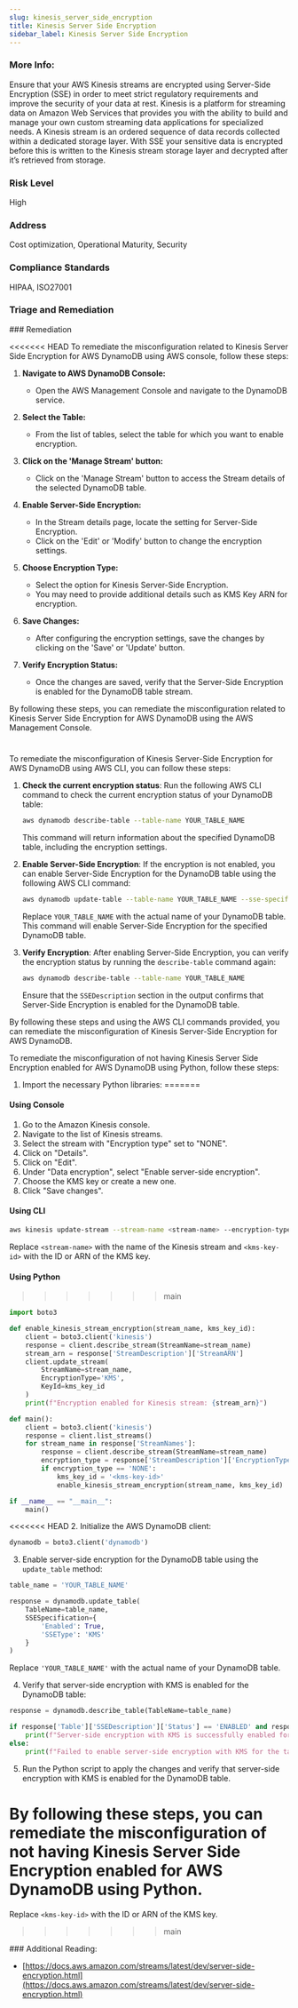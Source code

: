 ```yaml
---
slug: kinesis_server_side_encryption
title: Kinesis Server Side Encryption
sidebar_label: Kinesis Server Side Encryption
---
```


### More Info:

Ensure that your AWS Kinesis streams are encrypted using Server-Side Encryption (SSE) in order to meet strict regulatory requirements and improve the security of your data at rest. Kinesis is a platform for streaming data on Amazon Web Services that provides you with the ability to build and manage your own custom streaming data applications for specialized needs. A Kinesis stream is an ordered sequence of data records collected within a dedicated storage layer. With SSE your sensitive data is encrypted before this is written to the Kinesis stream storage layer and decrypted after it’s retrieved from storage.

### Risk Level

High

### Address

Cost optimization, Operational Maturity, Security

### Compliance Standards

HIPAA, ISO27001


### Triage and Remediation
<Tabs>
<Tab title='Remediation'>
### Remediation

<<<<<<< HEAD
<AccordionGroup>
<Accordion title='Using Console' defaultOpen='true'>
To remediate the misconfiguration related to Kinesis Server Side Encryption for AWS DynamoDB using AWS console, follow these steps:

1. **Navigate to AWS DynamoDB Console:**
   - Open the AWS Management Console and navigate to the DynamoDB service.

2. **Select the Table:**
   - From the list of tables, select the table for which you want to enable encryption.

3. **Click on the 'Manage Stream' button:**
   - Click on the 'Manage Stream' button to access the Stream details of the selected DynamoDB table.

4. **Enable Server-Side Encryption:**
   - In the Stream details page, locate the setting for Server-Side Encryption.
   - Click on the 'Edit' or 'Modify' button to change the encryption settings.

5. **Choose Encryption Type:**
   - Select the option for Kinesis Server-Side Encryption.
   - You may need to provide additional details such as KMS Key ARN for encryption.

6. **Save Changes:**
   - After configuring the encryption settings, save the changes by clicking on the 'Save' or 'Update' button.

7. **Verify Encryption Status:**
   - Once the changes are saved, verify that the Server-Side Encryption is enabled for the DynamoDB table stream.

By following these steps, you can remediate the misconfiguration related to Kinesis Server Side Encryption for AWS DynamoDB using the AWS Management Console.

#
</Accordion>

<Accordion title='Using CLI'>
To remediate the misconfiguration of Kinesis Server-Side Encryption for AWS DynamoDB using AWS CLI, you can follow these steps:

1. **Check the current encryption status**: Run the following AWS CLI command to check the current encryption status of your DynamoDB table:
   
   ```bash
   aws dynamodb describe-table --table-name YOUR_TABLE_NAME
   ```
   
   This command will return information about the specified DynamoDB table, including the encryption settings.

2. **Enable Server-Side Encryption**: If the encryption is not enabled, you can enable Server-Side Encryption for the DynamoDB table using the following AWS CLI command:

   ```bash
   aws dynamodb update-table --table-name YOUR_TABLE_NAME --sse-specification Enabled=true
   ```

   Replace `YOUR_TABLE_NAME` with the actual name of your DynamoDB table. This command will enable Server-Side Encryption for the specified DynamoDB table.

3. **Verify Encryption**: After enabling Server-Side Encryption, you can verify the encryption status by running the `describe-table` command again:

   ```bash
   aws dynamodb describe-table --table-name YOUR_TABLE_NAME
   ```

   Ensure that the `SSEDescription` section in the output confirms that Server-Side Encryption is enabled for the DynamoDB table.

By following these steps and using the AWS CLI commands provided, you can remediate the misconfiguration of Kinesis Server-Side Encryption for AWS DynamoDB.
</Accordion>

<Accordion title='Using Python'>
To remediate the misconfiguration of not having Kinesis Server Side Encryption enabled for AWS DynamoDB using Python, follow these steps:

1. Import the necessary Python libraries:
=======
#### Using Console
1. Go to the Amazon Kinesis console.
2. Navigate to the list of Kinesis streams.
3. Select the stream with "Encryption type" set to "NONE".
4. Click on "Details".
5. Click on "Edit".
6. Under "Data encryption", select "Enable server-side encryption".
7. Choose the KMS key or create a new one.
8. Click "Save changes".

#### Using CLI
```bash
aws kinesis update-stream --stream-name <stream-name> --encryption-type KMS --encryption-key-id <kms-key-id>
```

Replace `<stream-name>` with the name of the Kinesis stream and `<kms-key-id>` with the ID or ARN of the KMS key.

#### Using Python
>>>>>>> main
```python
import boto3

def enable_kinesis_stream_encryption(stream_name, kms_key_id):
    client = boto3.client('kinesis')
    response = client.describe_stream(StreamName=stream_name)
    stream_arn = response['StreamDescription']['StreamARN']
    client.update_stream(
        StreamName=stream_name,
        EncryptionType='KMS',
        KeyId=kms_key_id
    )
    print(f"Encryption enabled for Kinesis stream: {stream_arn}")

def main():
    client = boto3.client('kinesis')
    response = client.list_streams()
    for stream_name in response['StreamNames']:
        response = client.describe_stream(StreamName=stream_name)
        encryption_type = response['StreamDescription']['EncryptionType']
        if encryption_type == 'NONE':
            kms_key_id = '<kms-key-id>'
            enable_kinesis_stream_encryption(stream_name, kms_key_id)

if __name__ == "__main__":
    main()
```

<<<<<<< HEAD
2. Initialize the AWS DynamoDB client:
```python
dynamodb = boto3.client('dynamodb')
```

3. Enable server-side encryption for the DynamoDB table using the `update_table` method:
```python
table_name = 'YOUR_TABLE_NAME'

response = dynamodb.update_table(
    TableName=table_name,
    SSESpecification={
        'Enabled': True,
        'SSEType': 'KMS'
    }
)
```
Replace `'YOUR_TABLE_NAME'` with the actual name of your DynamoDB table.

4. Verify that server-side encryption with KMS is enabled for the DynamoDB table:
```python
response = dynamodb.describe_table(TableName=table_name)

if response['Table']['SSEDescription']['Status'] == 'ENABLED' and response['Table']['SSEDescription']['SSEType'] == 'KMS':
    print(f"Server-side encryption with KMS is successfully enabled for the table {table_name}.")
else:
    print(f"Failed to enable server-side encryption with KMS for the table {table_name}.")
```

5. Run the Python script to apply the changes and verify that server-side encryption with KMS is enabled for the DynamoDB table.

By following these steps, you can remediate the misconfiguration of not having Kinesis Server Side Encryption enabled for AWS DynamoDB using Python.
</Accordion>
=======
Replace `<kms-key-id>` with the ID or ARN of the KMS key.
>>>>>>> main

</AccordionGroup>
</Tab>
</Tabs>
### Additional Reading:

- [https://docs.aws.amazon.com/streams/latest/dev/server-side-encryption.html](https://docs.aws.amazon.com/streams/latest/dev/server-side-encryption.html) 

